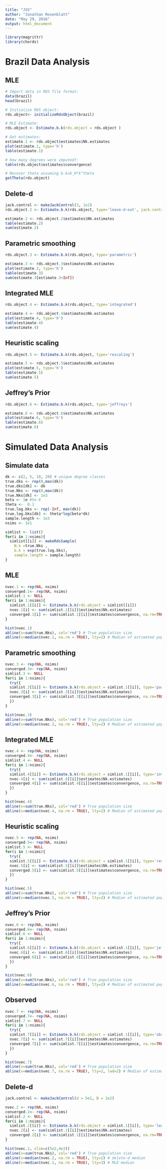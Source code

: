 ```yaml
---
title: "JSS"
author: "Jonathan Rosenblatt"
date: "May 29, 2016"
output: html_document
---
```


```r
library(magrittr)
library(chords)
```


# Brazil Data Analysis

## MLE
```r
# Import data in RDS file format:
data(brazil)
head(brazil)

# Initialize RDS object:
rds.object<- initializeRdsObject(brazil)

# MLE Estimate:
rds.object <- Estimate.b.k(rds.object = rds.object )

# Get estimates:
estimate.1 <- rds.object$estimates$Nk.estimates
plot(estimate.1, type='h')
table(estimate.1)

# How many degrees were imputed?:
table(rds.object$estimates$convergence)

# Recover theta assuming b.k=b_0*k^theta
getTheta(rds.object)
```

## Delete-d 
```r
jack.control <- makeJackControl(3, 1e2)
rds.object.2 <- Estimate.b.k(rds.object, type='leave-d-out', jack.control = jack.control)

estimate.2 <- rds.object.2$estimates$Nk.estimates
table(estimate.2)
sum(estimate.2)
```

## Parametric smoothing
```r
rds.object.3 <- Estimate.b.k(rds.object, type='parametric')

estimate.3 <- rds.object.3$estimates$Nk.estimates
plot(estimate.3, type='h')
table(estimate.3)
sum(estimate.3[estimate.3<Inf])
```

## Integrated MLE
```r
rds.object.4 <- Estimate.b.k(rds.object, type='integrated')

estimate.4 <- rds.object.4$estimates$Nk.estimates
plot(estimate.4, type='h')
table(estimate.4)
sum(estimate.4)
```


## Heuristic scaling
```r
rds.object.5 <- Estimate.b.k(rds.object, type='rescaling')

estimate.5 <- rds.object.5$estimates$Nk.estimates
plot(estimate.5, type='h')
table(estimate.5)
sum(estimate.5)
```


## Jeffrey's Prior
```r
rds.object.6 <- Estimate.b.k(rds.object, type='jeffreys')

estimate.6 <- rds.object.6$estimates$Nk.estimates
plot(estimate.6, type='h')
table(estimate.6)
sum(estimate.6)
```



# Simulated Data Analysis


## Simulate data
```r
dk <- c(2, 5, 10, 20) # unique degree classes
true.dks <- rep(0,max(dk))
true.dks[dk] <- dk
true.Nks <- rep(0,max(dk))
true.Nks[dk] <- 1e3
beta <- 1e #5e-6
theta <-  0.1
true.log.bks <- rep(-Inf, max(dk))
true.log.bks[dk] <- theta*log(beta*dk)
sample.length <- 1e3
nsims <- 1e1

simlist <- list()
for(i in 1:nsims){
  simlist[[i]] <- makeRdsSample(
    N.k =true.Nks , 
    b.k = exp(true.log.bks),
    sample.length = sample.length)
}
```


## MLE
```r
nvec.1 <- rep(NA, nsims)
converged.1<- rep(NA, nsims)
simlist.1 <- NULL
for(i in 1:nsims){
  simlist.1[[i]] <- Estimate.b.k(rds.object = simlist[[i]])
  nvec.1[i] <- sum(simlist.1[[i]]$estimates$Nk.estimates)
  converged.1[i] <- sum(simlist.1[[i]]$estimates$convergence, na.rm=TRUE)
}

hist(nvec.1)
abline(v=sum(true.Nks), col='red') # True population size
abline(v=median(nvec.1, na.rm = TRUE), lty=2) # Median of estimated population size
```


## Parametric smoothing
```r
nvec.3 <- rep(NA, nsims)
converged.3<- rep(NA, nsims)
simlist.3 <- NULL
for(i in 1:nsims){
  try({
  simlist.3[[i]] <- Estimate.b.k(rds.object = simlist.1[[i]], type='parametric')
  nvec.3[i] <- sum(simlist.3[[i]]$estimates$Nk.estimates)
  converged.3[i] <- sum(simlist.3[[i]]$estimates$convergence, na.rm=TRUE)      
  })
}

hist(nvec.3)
abline(v=sum(true.Nks), col='red') # True population size
abline(v=median(nvec.3, na.rm = TRUE), lty=2) # Median of estimated population size
```


## Integrated MLE
```r
nvec.4 <- rep(NA, nsims)
converged.4<- rep(NA, nsims)
simlist.4 <- NULL
for(i in 1:nsims){
  try({
  simlist.4[[i]] <- Estimate.b.k(rds.object = simlist.1[[i]], type='integrated')
  nvec.4[i] <- sum(simlist.4[[i]]$estimates$Nk.estimates)
  converged.4[i] <- sum(simlist.4[[i]]$estimates$convergence, na.rm=TRUE)      
  })
}

hist(nvec.4)
abline(v=sum(true.Nks), col='red') # True population size
abline(v=median(nvec.4, na.rm = TRUE), lty=2) # Median of estimated population size
```


## Heuristic scaling
```r
nvec.5 <- rep(NA, nsims)
converged.5<- rep(NA, nsims)
simlist.5 <- NULL
for(i in 1:nsims){
  try({
  simlist.5[[i]] <- Estimate.b.k(rds.object = simlist.1[[i]], type='rescaling')
  nvec.5[i] <- sum(simlist.5[[i]]$estimates$Nk.estimates)
  converged.5[i] <- sum(simlist.5[[i]]$estimates$convergence, na.rm=TRUE)      
  })
}

hist(nvec.5)
abline(v=sum(true.Nks), col='red') # True population size
abline(v=median(nvec.5, na.rm = TRUE), lty=2) # Median of estimated population size
```


## Jeffrey's Prior
```r
nvec.6 <- rep(NA, nsims)
converged.6<- rep(NA, nsims)
simlist.6 <- NULL
for(i in 1:nsims){
  try({
  simlist.6[[i]] <- Estimate.b.k(rds.object = simlist.1[[i]], type='jeffreys')
  nvec.6[i] <- sum(simlist.6[[i]]$estimates$Nk.estimates)
  converged.6[i] <- sum(simlist.6[[i]]$estimates$convergence, na.rm=TRUE)      
  })
}

hist(nvec.6)
abline(v=sum(true.Nks), col='red') # True population size
abline(v=median(nvec.6, na.rm = TRUE), lty=2) # Median of estimated population size
```


## Observed
```r
nvec.7 <- rep(NA, nsims)
converged.7<- rep(NA, nsims)
simlist.7 <- NULL
for(i in 1:nsims){
  try({
  simlist.7[[i]] <- Estimate.b.k(rds.object = simlist.1[[i]], type='observed')
  nvec.7[i] <- sum(simlist.7[[i]]$estimates$Nk.estimates)
  converged.7[i] <- sum(simlist.7[[i]]$estimates$convergence, na.rm=TRUE)      
  })
}

hist(nvec.7)
abline(v=sum(true.Nks), col='red') # True population size
abline(v=median(nvec.7, na.rm = TRUE), lty=2, lwd=2) # Median of estimated population size
```


## Delete-d 
```r
jack.control <- makeJackControl(d = 5e1, B = 2e2)

nvec.2 <- rep(NA, nsims)
converged.2<- rep(NA, nsims)
simlist.2 <- NULL
for(i in 1:nsims){
  simlist.2[[i]] <- Estimate.b.k(rds.object = simlist.1[[i]], type='leave-d-out', jack.control)
  nvec.2[i] <- sum(simlist.1[[i]]$estimates$Nk.estimates)
  converged.2[i] <- sum(simlist.1[[i]]$estimates$convergence, na.rm=TRUE)
}

hist(nvec.2, xlim=c(5e2,4e3))
abline(v=sum(true.Nks), col='red') # True population size
abline(v=median(nvec.2, na.rm = TRUE), lty=2) # delete-d median
abline(v=median(nvec.1, na.rm = TRUE), lty=3) # MLE median
```
